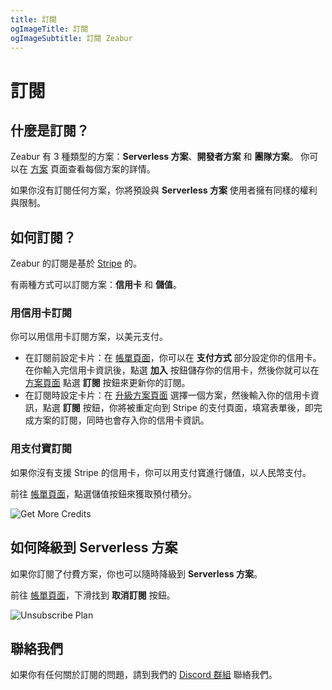 ```yaml
---
title: 訂閱
ogImageTitle: 訂閱
ogImageSubtitle: 訂閱 Zeabur
---
```


# 訂閱

## 什麼是訂閱？

Zeabur 有 3 種類型的方案：**Serverless 方案**、**開發者方案** 和 **團隊方案**。
你可以在 [方案](/billing/plans) 頁面查看每個方案的詳情。

如果你沒有訂閱任何方案，你將預設與 **Serverless 方案** 使用者擁有同樣的權利與限制。

## 如何訂閱？

Zeabur 的訂閱是基於 [Stripe](https://stripe.com/) 的。

有兩種方式可以訂閱方案：**信用卡** 和 **儲值**。

### 用信用卡訂閱

你可以用信用卡訂閱方案，以美元支付。

- 在訂閱前設定卡片：在 [帳單頁面](https://dash.zeabur.com/account/billing)，你可以在 **支付方式** 部分設定你的信用卡。在你輸入完信用卡資訊後，點選 **加入** 按鈕儲存你的信用卡，然後你就可以在 [方案頁面](https://dash.zeabur.com/update-plan) 點選 **訂閱** 按鈕來更新你的訂閱。
- 在訂閱時設定卡片：在 [升級方案頁面](https://dash.zeabur.com/update-plan) 選擇一個方案，然後輸入你的信用卡資訊，點選 **訂閱** 按鈕，你將被重定向到 Stripe 的支付頁面，填寫表單後，即完成方案的訂閱，同時也會存入你的信用卡資訊。

### 用支付寶訂閱

如果你沒有支援 Stripe 的信用卡，你可以用支付寶進行儲值，以人民幣支付。

前往 [帳單頁面](https://dash.zeabur.com/account/billing)，點選儲值按鈕來獲取預付積分。

![Get More Credits](/billing/subscription/unsubscribe.png)

## 如何降級到 Serverless 方案

如果你訂閱了付費方案，你也可以隨時降級到 **Serverless 方案**。

前往 [帳單頁面](https://dash.zeabur.com/account/billing)，下滑找到 **取消訂閱** 按鈕。

![Unsubscribe Plan](/billing/subscription/unsubscribe.png)

## 聯絡我們

如果你有任何關於訂閱的問題，請到我們的 [Discord 群組](https://discord.gg/DrdGCvXEyY) 聯絡我們。
